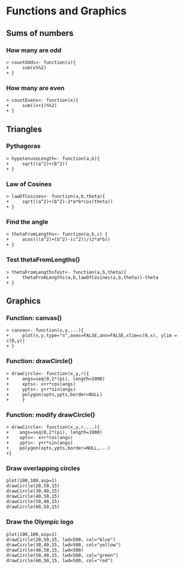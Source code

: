 Functions and Graphics
========================================================

## Sums of numbers

### How many are odd

```
> countOdds<- function(x){
+     sum(x%%2)
+ }
```

### How many are even

```
> countEvens<- function(x){
+     sum((x+1)%%2)
+ }
```
## Triangles

### Pythagoras

```
> hypotenuseLength<- function(a,b){
+     sqrt((a^2)+(b^2))
+ }
```

### Law of Cosines

```
> lawOfCosines<- function(a,b,theta){
+     sqrt((a^2)+(b^2)-2*a*b*cos(theta))
+ }
```

### Find the angle

```
> thetaFromLengths<- function(a,b,c) {
+     acos(((a^2)+(b^2)-(c^2))/(2*a*b))
+ }
```

### Test thetaFromLengths()

```
> thetaFromLengthsTest<- function(a,b,theta){
+     thetaFromLengths(a,b,lawOfCosines(a,b,theta))-theta 
+ }
```

## Graphics

### Function: canvas()

```
> canvas<- function(x,y,...){
+     plot(x,y,type="n",axes=FALSE,ann=FALSE,xlim=c(0,x), ylim = c(0,y))
+ }
```

### Function: drawCircle()

```
> drawCircle<- function(x,y,r){
+     angs=seq(0,2*(pi), length=1000)
+     xpts<- x+r*cos(angs)
+     ypts<- y+r*sin(angs)
+     polygon(xpts,ypts,border=NULL)
+     }
```

### Function: modify drawCircle()

```
> drawCircle<- function(x,y,r,...){
+    angs=seq(0,2*(pi), length=1000)
+    xpts<- x+r*cos(angs)
+    ypts<- y+r*sin(angs)
+    polygon(xpts,ypts,border=NULL,...)
+}
```

### Draw overlapping circles

``` 
plot(100,100,asp=1)
drawCircle(20,50,15)
drawCircle(30,40,15)
drawCircle(40,50,15)
drawCircle(50,40,15)
drawCircle(60,50,15)
```

### Draw the Olympic logo

```
plot(100,100,asp=1)
drawCircle(20,50,15, lwd=500, col="blue")
drawCircle(30,40,15, lwd=500, col="yellow")
drawCircle(40,50,15, lwd=500)
drawCircle(50,40,15, lwd=500, col="green")
drawCircle(60,50,15, lwd=500, col="red")
```